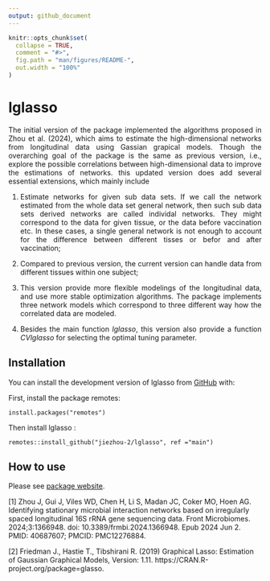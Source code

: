 ```yaml
---
output: github_document
---
```


<!-- README.md is generated from README.Rmd. Please edit that file -->

```r
knitr::opts_chunk$set(
  collapse = TRUE,
  comment = "#>",
  fig.path = "man/figures/README-",
  out.width = "100%"
)
```

# lglasso

<!-- badges: start -->
<!-- badges: end -->

<div style="text-align: justify"> 

The initial version of the package implemented the algorithms proposed in Zhou et al. (2024),  which aims to estimate the high-dimensional networks  from longitudinal data using Gassian grapical models. Though the overarching goal of the package is the same as previous version, i.e., explore the possible correlations between high-dimensional data to  improve the estimations of networks. this updated version does add several essential extensions, which mainly include

(1) Estimate networks for given sub data sets. If we call the network estimated from the whole data set general network, then such sub data sets derived networks are called individal networks. They might correspond to the data for given tissue, or the data before vaccination etc. In these cases, a single general network is not enough to account for the difference between different tisses or befor and after vaccination;

(2) Compared to previous version, the current version can handle data from different tissues within one subject;

(3) This version provide  more flexible modelings of the longitudinal data, and use more stable optimization algorithms. The package implements three network models which correspond to three different way how the correlated data are modeled.  


(4) Besides the main function  $lglasso$, this version also provide a function $CVlglasso$ for selecting the optimal tuning parameter.  


</div>
## Installation

You can install the development version of lglasso from [GitHub](https://github.com/) with:

First, install the package remotes:

```
install.packages("remotes")
```

Then install lglasso :

```
remotes::install_github("jiezhou-2/lglasso", ref ="main") 
```



## How to use

 Please see [package website](https://jiezhou-2.github.io/lglasso/). 
 


[1] Zhou J, Gui J, Viles WD, Chen H, Li S, Madan JC, Coker MO, Hoen AG. Identifying stationary microbial interaction networks based on irregularly spaced longitudinal 16S rRNA gene sequencing data. Front Microbiomes. 2024;3:1366948. doi: 10.3389/frmbi.2024.1366948. Epub 2024 Jun 2. PMID: 40687607; PMCID: PMC12276884.

[2] Friedman J., Hastie T., Tibshirani R. (2019)  Graphical Lasso: Estimation of Gaussian Graphical Models, Version: 1.11. https://CRAN.R-project.org/package=glasso. 
